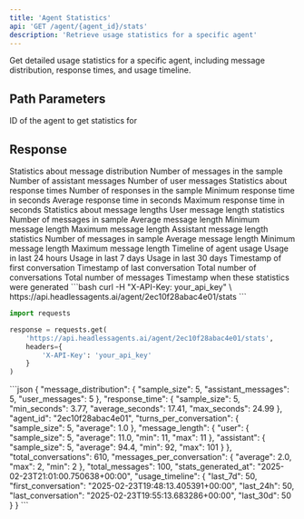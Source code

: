 ```yaml
---
title: 'Agent Statistics'
api: 'GET /agent/{agent_id}/stats'
description: 'Retrieve usage statistics for a specific agent'
---
```


Get detailed usage statistics for a specific agent, including message distribution, response times, and usage timeline.

## Path Parameters

<ParamField path="agent_id" type="string" required>
  ID of the agent to get statistics for
</ParamField>

## Response

<ResponseField name="message_distribution" type="object" required>
  Statistics about message distribution
  <Expandable>
    <ResponseField name="sample_size" type="integer">Number of messages in the sample</ResponseField>
    <ResponseField name="assistant_messages" type="integer">Number of assistant messages</ResponseField>
    <ResponseField name="user_messages" type="integer">Number of user messages</ResponseField>
  </Expandable>
</ResponseField>

<ResponseField name="response_time" type="object" required>
  Statistics about response times
  <Expandable>
    <ResponseField name="sample_size" type="integer">Number of responses in the sample</ResponseField>
    <ResponseField name="min_seconds" type="number">Minimum response time in seconds</ResponseField>
    <ResponseField name="average_seconds" type="number">Average response time in seconds</ResponseField>
    <ResponseField name="max_seconds" type="number">Maximum response time in seconds</ResponseField>
  </Expandable>
</ResponseField>

<ResponseField name="message_length" type="object" required>
  Statistics about message lengths
  <Expandable>
    <ResponseField name="user" type="object">
      User message length statistics
      <Expandable>
        <ResponseField name="sample_size" type="integer">Number of messages in sample</ResponseField>
        <ResponseField name="average" type="number">Average message length</ResponseField>
        <ResponseField name="min" type="integer">Minimum message length</ResponseField>
        <ResponseField name="max" type="integer">Maximum message length</ResponseField>
      </Expandable>
    </ResponseField>
    <ResponseField name="assistant" type="object">
      Assistant message length statistics
      <Expandable>
        <ResponseField name="sample_size" type="integer">Number of messages in sample</ResponseField>
        <ResponseField name="average" type="number">Average message length</ResponseField>
        <ResponseField name="min" type="integer">Minimum message length</ResponseField>
        <ResponseField name="max" type="integer">Maximum message length</ResponseField>
      </Expandable>
    </ResponseField>
  </Expandable>
</ResponseField>

<ResponseField name="usage_timeline" type="object" required>
  Timeline of agent usage
  <Expandable>
    <ResponseField name="last_24h" type="integer">Usage in last 24 hours</ResponseField>
    <ResponseField name="last_7d" type="integer">Usage in last 7 days</ResponseField>
    <ResponseField name="last_30d" type="integer">Usage in last 30 days</ResponseField>
    <ResponseField name="first_conversation" type="string">Timestamp of first conversation</ResponseField>
    <ResponseField name="last_conversation" type="string">Timestamp of last conversation</ResponseField>
  </Expandable>
</ResponseField>

<ResponseField name="total_conversations" type="integer" required>
  Total number of conversations
</ResponseField>

<ResponseField name="total_messages" type="integer" required>
  Total number of messages
</ResponseField>

<ResponseField name="stats_generated_at" type="string" required>
  Timestamp when these statistics were generated
</ResponseField>

<RequestExample>
```bash
curl -H "X-API-Key: your_api_key" \
  https://api.headlessagents.ai/agent/2ec10f28abac4e01/stats
```

```python
import requests

response = requests.get(
    'https://api.headlessagents.ai/agent/2ec10f28abac4e01/stats',
    headers={
        'X-API-Key': 'your_api_key'
    }
)
```
</RequestExample>

<ResponseExample>
```json
{
  "message_distribution": {
    "sample_size": 5,
    "assistant_messages": 5,
    "user_messages": 5
  },
  "response_time": {
    "sample_size": 5,
    "min_seconds": 3.77,
    "average_seconds": 17.41,
    "max_seconds": 24.99
  },
  "agent_id": "2ec10f28abac4e01",
  "turns_per_conversation": {
    "sample_size": 5,
    "average": 1.0
  },
  "message_length": {
    "user": {
      "sample_size": 5,
      "average": 11.0,
      "min": 11,
      "max": 11
    },
    "assistant": {
      "sample_size": 5,
      "average": 94.4,
      "min": 92,
      "max": 101
    }
  },
  "total_conversations": 610,
  "messages_per_conversation": {
    "average": 2.0,
    "max": 2,
    "min": 2
  },
  "total_messages": 100,
  "stats_generated_at": "2025-02-23T21:01:00.750638+00:00",
  "usage_timeline": {
    "last_7d": 50,
    "first_conversation": "2025-02-23T19:48:13.405391+00:00",
    "last_24h": 50,
    "last_conversation": "2025-02-23T19:55:13.683286+00:00",
    "last_30d": 50
  }
}
```
</ResponseExample> 